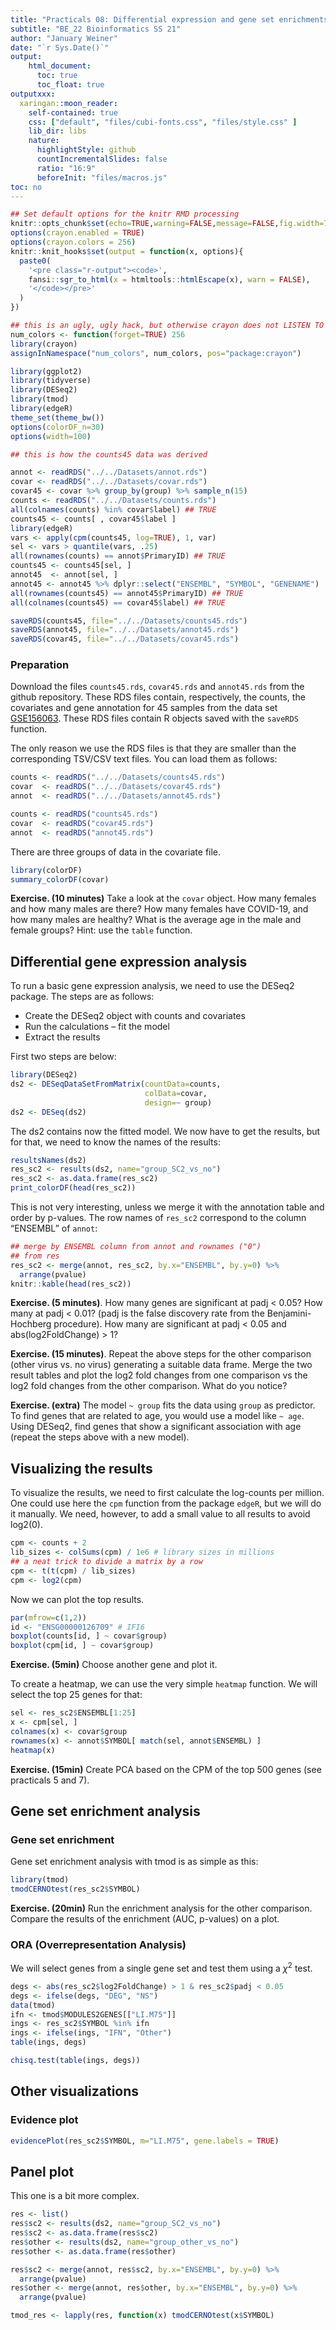 ```yaml
---
title: "Practicals 08: Differential expression and gene set enrichments"
subtitle: "BE_22 Bioinformatics SS 21"
author: "January Weiner"
date: "`r Sys.Date()`"
output:
    html_document:
      toc: true
      toc_float: true
outputxxx:
  xaringan::moon_reader:
    self-contained: true
    css: ["default", "files/cubi-fonts.css", "files/style.css" ]
    lib_dir: libs
    nature:
      highlightStyle: github
      countIncrementalSlides: false
      ratio: "16:9"
      beforeInit: "files/macros.js"
toc: no
---
```


```r
## Set default options for the knitr RMD processing
knitr::opts_chunk$set(echo=TRUE,warning=FALSE,message=FALSE,fig.width=7,fig.height=5,cache=TRUE,autodep=TRUE, results="hide")
options(crayon.enabled = TRUE)
options(crayon.colors = 256)
knitr::knit_hooks$set(output = function(x, options){
  paste0(
    '<pre class="r-output"><code>',
    fansi::sgr_to_html(x = htmltools::htmlEscape(x), warn = FALSE),
    '</code></pre>'
  )
})

## this is an ugly, ugly hack, but otherwise crayon does not LISTEN TO REASON!!!
num_colors <- function(forget=TRUE) 256
library(crayon)
assignInNamespace("num_colors", num_colors, pos="package:crayon")
```

```r
library(ggplot2)
library(tidyverse)
library(DESeq2)
library(tmod)
library(edgeR)
theme_set(theme_bw())
options(colorDF_n=30)
options(width=100)
```

```r
## this is how the counts45 data was derived

annot <- readRDS("../../Datasets/annot.rds")
covar <- readRDS("../../Datasets/covar.rds")
covar45 <- covar %>% group_by(group) %>% sample_n(15)
counts <- readRDS("../../Datasets/counts.rds")
all(colnames(counts) %in% covar$label) ## TRUE
counts45 <- counts[ , covar45$label ]
library(edgeR)
vars <- apply(cpm(counts45, log=TRUE), 1, var)
sel <- vars > quantile(vars, .25)
all(rownames(counts) == annot$PrimaryID) ## TRUE
counts45 <- counts45[sel, ]
annot45  <- annot[sel, ]
annot45 <- annot45 %>% dplyr::select("ENSEMBL", "SYMBOL", "GENENAME")
all(rownames(counts45) == annot45$PrimaryID) ## TRUE
all(colnames(counts45) == covar45$label) ## TRUE

saveRDS(counts45, file="../../Datasets/counts45.rds")
saveRDS(annot45, file="../../Datasets/annot45.rds")
saveRDS(covar45, file="../../Datasets/covar45.rds")
```


### Preparation

Download the files `counts45.rds`, `covar45.rds` and `annot45.rds` from the
github repository. These RDS files contain, respectively, the counts,
the covariates and gene annotation for 45 samples from the data set 
[GSE156063](https://www.ncbi.nlm.nih.gov/geo/query/acc.cgi?acc=GSE156063).
These RDS files contain R objects saved with the `saveRDS` function. 

The only reason we use the RDS files is that they are smaller than the
corresponding TSV/CSV text files. You can load them as follows:

```r
counts <- readRDS("../../Datasets/counts45.rds")
covar  <- readRDS("../../Datasets/covar45.rds")
annot  <- readRDS("../../Datasets/annot45.rds")
```


```r
counts <- readRDS("counts45.rds")
covar  <- readRDS("covar45.rds")
annot  <- readRDS("annot45.rds")
```

There are three groups of data in the covariate file.

```r
library(colorDF)
summary_colorDF(covar)
```

**Exercise. (10 minutes)** Take a look at the `covar` object. How many females and how
many males are there? How many females have COVID-19, and how many males
are healthy? What is the average age in the male and female groups? Hint:
use the `table` function.


## Differential gene expression analysis

To run a basic gene expression analysis, we need to use the DESeq2 package.
The steps are as follows:

 * Create the DESeq2 object with counts and covariates
 * Run the calculations – fit the model
 * Extract the results

First two steps are below:

```r
library(DESeq2)
ds2 <- DESeqDataSetFromMatrix(countData=counts, 
                              colData=covar,
                              design=~ group)
ds2 <- DESeq(ds2)
```

The ds2 contains now the fitted model. We now have to get the results, but
for that, we need to know the names of the results:

```r
resultsNames(ds2)
res_sc2 <- results(ds2, name="group_SC2_vs_no")
res_sc2 <- as.data.frame(res_sc2)
print_colorDF(head(res_sc2))
```

This is not very interesting, unless we merge it with the annotation table
and order by p-values. The row names of `res_sc2` correspond to the column
"ENSEMBL" of `annot`:

```r
## merge by ENSEMBL column from annot and rownames ("0")
## from res
res_sc2 <- merge(annot, res_sc2, by.x="ENSEMBL", by.y=0) %>%
  arrange(pvalue)
knitr::kable(head(res_sc2))
```

**Exercise. (5 minutes)**. How many genes are significant at padj < 0.05?
How many at padj < 0.01? (padj is the false discovery rate from the
Benjamini-Hochberg procedure). How many are significant at padj < 0.05 and
abs(log2FoldChange) > 1?

**Exercise. (15 minutes)**. Repeat the above steps for the other comparison
(other virus vs. no virus) generating a suitable data frame. Merge the two
result tables and plot the log2 fold changes from one comparison vs the
log2 fold changes from the other comparison. What do you notice?

**Exercise. (extra)** The model `~ group` fits the data using `group` as predictor.
To find genes that are related to age, you would use a model like `~ age`.
Using DESeq2, find genes that show a significant association with age
(repeat the steps above with a new model).


## Visualizing the results

To visualize the results, we need to first calculate the log-counts per
million. One could use here the `cpm` function from the package `edgeR`,
but we will do it manually. We need, however, to add a small value to all
results to avoid log2(0).

```r
cpm <- counts + 2
lib_sizes <- colSums(cpm) / 1e6 # library sizes in millions
## a neat trick to divide a matrix by a row
cpm <- t(t(cpm) / lib_sizes)
cpm <- log2(cpm)
```


Now we can plot the top results.

```r
par(mfrow=c(1,2))
id <- "ENSG00000126709" # IFI6
boxplot(counts[id, ] ~ covar$group)
boxplot(cpm[id, ] ~ covar$group)
```

**Exercise. (5min)** Choose another gene and plot it.


To create a heatmap, we can use the very simple `heatmap` function. We will
select the top 25 genes for that:

```r
sel <- res_sc2$ENSEMBL[1:25]
x <- cpm[sel, ]
colnames(x) <- covar$group
rownames(x) <- annot$SYMBOL[ match(sel, annot$ENSEMBL) ]
heatmap(x)
```

**Exercise. (15min)** Create PCA based on the CPM of the top 500 genes (see
practicals 5 and 7).


## Gene set enrichment analysis

### Gene set enrichment

Gene set enrichment analysis with tmod is as simple as this:

```r
library(tmod)
tmodCERNOtest(res_sc2$SYMBOL)
```

**Exercise. (20min)** Run the enrichment analysis for the other comparison.
Compare the results of the enrichment (AUC, p-values) on a plot.

### ORA (Overrepresentation Analysis)

We will select genes from a single gene set and test them using a $\chi^2$
test.

```r
degs <- abs(res_sc2$log2FoldChange) > 1 & res_sc2$padj < 0.05
degs <- ifelse(degs, "DEG", "NS")
data(tmod)
ifn <- tmod$MODULES2GENES[["LI.M75"]]
ings <- res_sc2$SYMBOL %in% ifn
ings <- ifelse(ings, "IFN", "Other")
table(ings, degs)
```

```r
chisq.test(table(ings, degs))
```

## Other visualizations

### Evidence plot

```r
evidencePlot(res_sc2$SYMBOL, m="LI.M75", gene.labels = TRUE)
```

## Panel plot

This one is a bit more complex.

```r

res <- list()
res$sc2 <- results(ds2, name="group_SC2_vs_no")
res$sc2 <- as.data.frame(res$sc2)
res$other <- results(ds2, name="group_other_vs_no")
res$other <- as.data.frame(res$other)

res$sc2 <- merge(annot, res$sc2, by.x="ENSEMBL", by.y=0) %>%
  arrange(pvalue)
res$other <- merge(annot, res$other, by.x="ENSEMBL", by.y=0) %>%
  arrange(pvalue)

tmod_res <- lapply(res, function(x) tmodCERNOtest(x$SYMBOL)

```


